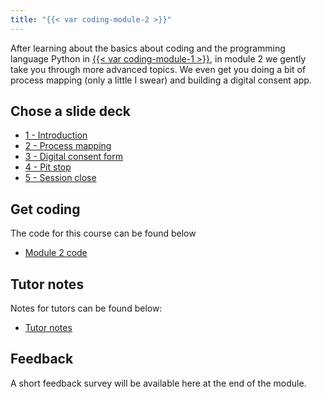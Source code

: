 ```yaml
---
title: "{{< var coding-module-2 >}}"
---
```


After learning about the basics about coding and the programming language Python in [{{< var coding-module-1 >}}](../module-1/index.qmd), in module 2 we gently take you through more advanced topics. We even get you doing a bit of process mapping (only a little I swear) and building a digital consent app.

## Chose a slide deck

<ul>
  <li><a href="1-introduction.html" target="_blank">1 - Introduction</a></li>
  <li><a href="2-process-mapping.html" target="_blank">2 - Process mapping</a></li>
  <li><a href="3-digital-consent-form.html" target="_blank">3 - Digital consent form</a></li>
  <li><a href="4-pit-stop.html" target="_blank">4 - Pit stop</a></li>
  <li><a href="5-session-close.html" target="_blank">5 - Session close</a></li>
</ul>


## Get coding

The code for this course can be found below
<ul>
  <li><a href="https://github.com/letsdodigital/coding-hands-on" target="_blank">Module 2 code</a></li>
</ul>


## Tutor notes

Notes for tutors can be found below:

<ul>
  <li><a href="tutor-notes.html" target="_blank">Tutor notes</a></li>
</ul>


## Feedback

A short feedback survey will be available here at the end of the module.
